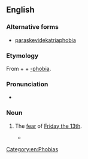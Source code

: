 ==English==
{{wikipedia|Friday the 13th}}
{{rfv}}

===Alternative forms===
* [[paraskevidekatriaphobia]]

===Etymology===
From {{etyl|grc|en}} {{term|lang=grc|Παρασκευή||Friday}} + {{term|lang=grc|δεκατρείς||thirteen}} + [[-phobia]].

===Pronunciation===
* {{rhymes|əʊbiə|lang=en}}

===Noun===
{{en-noun|~|paraskevodekatriaphobias}}

# {{context|rare|lang=en}} The [[fear]] of [[w:Friday the 13th|Friday the 13th]].
#* {{seeCites}}

[[Category:en:Phobias]]